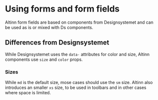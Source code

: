 
<Meta title="Forms" />

# Using forms and form fields

Altinn form fields are based on components from Designsystemet and can be used as is or mixed with Ds components.

## Differences from Designsystemet

While Designsystemet uses the `data-` attributes for color and size, Altinn components use `size` and `color` props.

### Sizes

While `md` is the default size, mose cases should use the `sm` size. Altinn also introduces an smaller `xs` size, to be used in toolbars and in other cases where space is limited.
